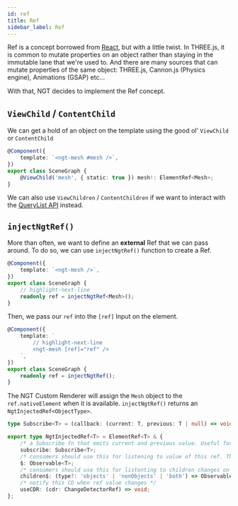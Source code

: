```yaml
---
id: ref
title: Ref
sidebar_label: Ref
---
```


Ref is a concept borrowed from [React](https://beta.reactjs.org/learn/referencing-values-with-refs), but with a little twist.
In THREE.js, it is common to mutate properties on an object rather than staying in the immutable lane that we're used to.
And there are many sources that can mutate properties of the same object: THREE.js, Cannon.js (Physics engine), Animations (GSAP) etc...

With that, NGT decides to implement the Ref concept.

## `ViewChild` / `ContentChild`

We can get a hold of an object on the template using the good ol' `ViewChild` or `ContentChild`

```ts
@Component({
    template: `<ngt-mesh #mesh />`,
})
export class SceneGraph {
    @ViewChild('mesh', { static: true }) mesh!: ElementRef<Mesh>;
}
```

We can also use `ViewChildren` / `ContentChildren` if we want to interact with the [QueryList API](https://angular.io/api/core/QueryList)
instead.

## `injectNgtRef()`

More than often, we want to define an **external** Ref that we can pass around. To do so, we can use `injectNgtRef()` function
to create a Ref.

```ts
@Component({
    template: `<ngt-mesh />`,
})
export class SceneGraph {
    // highlight-next-line
    readonly ref = injectNgtRef<Mesh>();
}
```

Then, we pass our `ref` into the `[ref]` Input on the element.

```ts
@Component({
    template: `
        // highlight-next-line
        <ngt-mesh [ref]="ref" />
    `,
})
export class SceneGraph {
    readonly ref = injectNgtRef();
}
```

The NGT Custom Renderer will assign the `Mesh` object to the `ref.nativeElement` when it is available. `injectNgtRef()`
returns an `NgtInjectedRef<ObjectType>`.

```ts
type Subscribe<T> = (callback: (current: T, previous: T | null) => void) => Subscription;

export type NgtInjectedRef<T> = ElementRef<T> & {
    /* a Subscribe fn that emits current and previous value. Useful for debug */
    subscribe: Subscribe<T>;
    /* consumers should use this for listening to value of this ref. This filters out initial null value */
    $: Observable<T>;
    /* consumers should use this for listenting to children changes on this ref */
    children$: (type?: 'objects' | 'nonObjects' | 'both') => Observable<NgtInstanceNode[]>;
    /* notify this CD when ref value changes */
    useCDR: (cdr: ChangeDetectorRef) => void;
};
```
